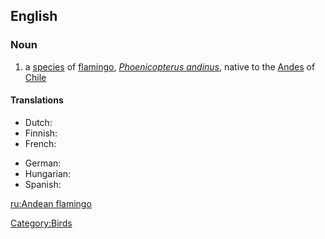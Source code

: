 ==English==

===Noun===
{{en-noun}}
{{wikipedia}}

# a [[species]] of [[flamingo]], ''[[Phoenicopterus andinus]]'', native to the [[Andes]] of [[Chile]]

====Translations====
{{trans-top|Phoenicopterus andinus}}
*Dutch: {{t|nl|andesflamingo|m}}
*Finnish: {{t-|fi|andienflamingo}}
*French: {{t|fr|flamant des Andes|m}}
{{trans-mid}}
*German: {{t|de|Andenflamingo|m}}
* Hungarian: {{t-|hu|andoki flamingó}}
*Spanish: {{t|es|flamenco andino|m}}
{{trans-bottom}}

[[Category:Birds]]
[[ru:Andean flamingo]]